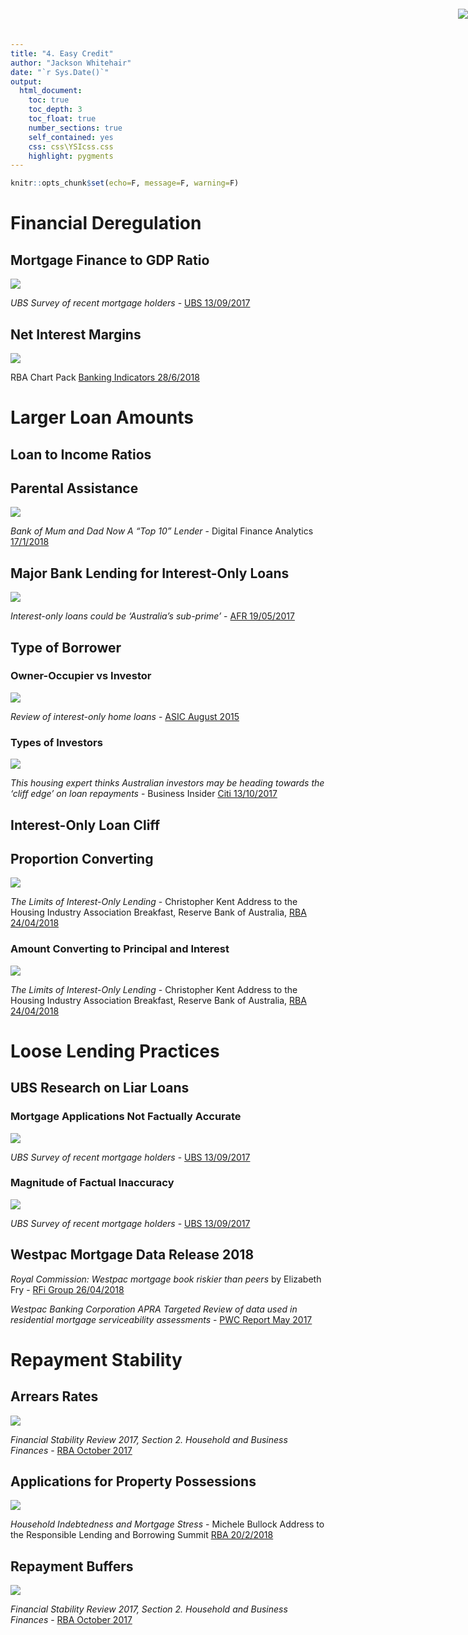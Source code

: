 ```yaml
---
title: "4. Easy Credit"
author: "Jackson Whitehair"
date: "`r Sys.Date()`"
output: 
  html_document:
    toc: true
    toc_depth: 3
    toc_float: true
    number_sections: true
    self_contained: yes
    css: css\YSIcss.css
    highlight: pygments
---
```


```r
knitr::opts_chunk$set(echo=F, message=F, warning=F)

```
<div style="position: fixed; top: 0; right: 0;">
  ![](imgs\YSI.png)
</div>


# Financial Deregulation



## Mortgage Finance to GDP Ratio

![](4_Easy_Credit/UBS (2017Sep) Figure 31 Mortgage Debt to GDP 1860 to 2016.png)

*UBS Survey of recent mortgage holders* - [UBS 13/09/2017](http://www.austmm.com/2017/09/13/ubs-survey-of-recent-mortgage-holders/)


## Net Interest Margins

![](4_Easy_Credit/RBA_2018Jul_ChartPack major-banks-net-interest-margin.jpg)

RBA Chart Pack [Banking Indicators 28/6/2018](https://www.rba.gov.au/chart-pack/banking-indicators.html)

# Larger Loan Amounts

## Loan to Income Ratios


## Parental Assistance



![](4_Easy_Credit/DFA (2018Jan) Bank of Mum and Dad 2.jpg) 

*Bank of Mum and Dad Now A “Top 10” Lender* - Digital Finance Analytics [17/1/2018](http://digitalfinanceanalytics.com/blog/tag/bank-of-mum-and-dad/)



## Major Bank Lending for Interest-Only Loans

![](4_Easy_Credit/AFR (2017May) Major bank mortgage books.png) 

*Interest-only loans could be 'Australia's sub-prime'* - [AFR 19/05/2017](http://www.afr.com/business/banking-and-finance/interestonly-loans-could-be-australias-subprime-20170519-gw939m)

## Type of Borrower

### Owner-Occupier vs Investor


![](4_Easy_Credit/ASIC (2015) Proportion of interest-only loans owner-occupier and investor.png)

*Review of interest-only home loans* - [ASIC August 2015](http://asic.gov.au/about-asic/media-centre/find-a-media-release/2015-releases/15-220mr-lenders-to-improve-standards-following-interest-only-loan-review/)

### Types of Investors


![](4_Easy_Credit/Citi (2017Oct) Investor lending using interest only finance.jpg)

*This housing expert thinks Australian investors may be heading towards the 'cliff edge' on loan repayments* - Business Insider [Citi 13/10/2017](https://www.businessinsider.com.au/this-housing-expert-thinks-australian-investors-may-be-heading-towards-the-cliff-edge-on-loan-repayments-2017-10)

## Interest-Only Loan Cliff



## Proportion Converting


![](4_Easy_Credit/RBA (2018Apr) Graph 4 Interest-only Period Expiry Proportions.png)

*The Limits of Interest-Only Lending* - Christopher Kent Address to the Housing Industry Association Breakfast, Reserve Bank of Australia, [RBA 24/04/2018](http://www.rba.gov.au/speeches/2018/sp-ag-2018-04-24.html)

### Amount Converting to Principal and Interest

![](4_Easy_Credit/RBA (2018Apr) Graph 5 Interest-only Period Expiry.png)

*The Limits of Interest-Only Lending* - Christopher Kent Address to the Housing Industry Association Breakfast, Reserve Bank of Australia, [RBA 24/04/2018](http://www.rba.gov.au/speeches/2018/sp-ag-2018-04-24.html)


#	Loose Lending Practices


## UBS Research on Liar Loans

### Mortgage Applications Not Factually Accurate


![](4_Easy_Credit/UBS (2017Sep) Figure 5 Factual Accuracy of mortgagee reporting.png)

*UBS Survey of recent mortgage holders* - [UBS 13/09/2017](http://www.austmm.com/2017/09/13/ubs-survey-of-recent-mortgage-holders/)

### Magnitude of Factual Inaccuracy

![](4_Easy_Credit/UBS (2017Sep) Figure 14 Extent of misrepresentation of mortgagee reporting.png)

*UBS Survey of recent mortgage holders* - [UBS 13/09/2017](http://www.austmm.com/2017/09/13/ubs-survey-of-recent-mortgage-holders/)



## Westpac Mortgage Data Release 2018

*Royal Commission: Westpac mortgage book riskier than peers* by Elizabeth Fry - [RFi Group 26/04/2018](https://www.rfigroup.com/rfi-group/news/royal-commission-westpac-mortgage-book-riskier-peers)

*Westpac Banking Corporation APRA Targeted Review of data used in residential mortgage serviceability assessments* - [PWC Report May 2017](https://financialservices.royalcommission.gov.au/public-hearings/Documents/exhibits-2018/23-march/EXHIBIT-1-190.pdf)




# Repayment Stability


## Arrears Rates


![](4_Easy_Credit/RBA (2017) Graph 2.7 Banks' Non-performing Housing Loans.png)

*Financial Stability Review 2017, Section 2. Household and Business Finances* - [RBA October 2017](http://www.rba.gov.au/publications/fsr/2017/oct/)

## Applications for Property Possessions


![](4_Easy_Credit/RBA (2018) Graph 8 Applications for Property Possession.png)

*Household Indebtedness and Mortgage Stress* - Michele Bullock Address to the Responsible Lending and Borrowing Summit [RBA 20/2/2018](https://www.rba.gov.au/speeches/2018/sp-ag-2018-02-20.html)

## Repayment Buffers



![](4_Easy_Credit/RBA (2017) Graph 2.8 Household Mortgage Buffers.png) 

*Financial Stability Review 2017, Section 2. Household and Business Finances* - [RBA October 2017](http://www.rba.gov.au/publications/fsr/2017/oct/)


